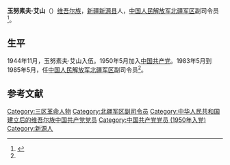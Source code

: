 {{expand|time=2017-03-25}}
'''玉努素夫·艾山'''（{{bd|1924年||？|}}）[[维吾尔族|维吾尔族]]，[[新疆|新疆]][[新源县|新源县]]人，[[中国人民解放军北疆军区|中国人民解放军北疆军区]]副司令员<ref name=minglu> {{Cite book | author =  | title = 新疆通志（第二十八卷）军事志 | location =  乌鲁木齐| publisher = 新疆人民出版社 | date = 1997年 | pages =  | ISBN =  9787228030842| accessdate =  | url =  | language =  | quote = 新疆（乌鲁木齐）军区军职以上干部名录表（1949.10～1985）}} </ref>。

==生平==
1944年11月，玉努素夫·艾山入伍。1950年5月加入[[中国共产党|中国共产党]]。1983年5月到1985年5月，任[[中国人民解放军北疆军区|中国人民解放军北疆军区]]副司令员<ref name=minglu/>。

==参考文献==
{{Reflist}}

[[Category:三区革命人物|Category:三区革命人物]]
[[Category:北疆军区副司令员|Category:北疆军区副司令员]]
[[Category:中华人民共和国建立后的维吾尔族中国共产党党员|Category:中华人民共和国建立后的维吾尔族中国共产党党员]]
[[Category:中国共产党党员_(1950年入党)|Category:中国共产党党员 (1950年入党)]]
[[Category:新源人|Category:新源人]]